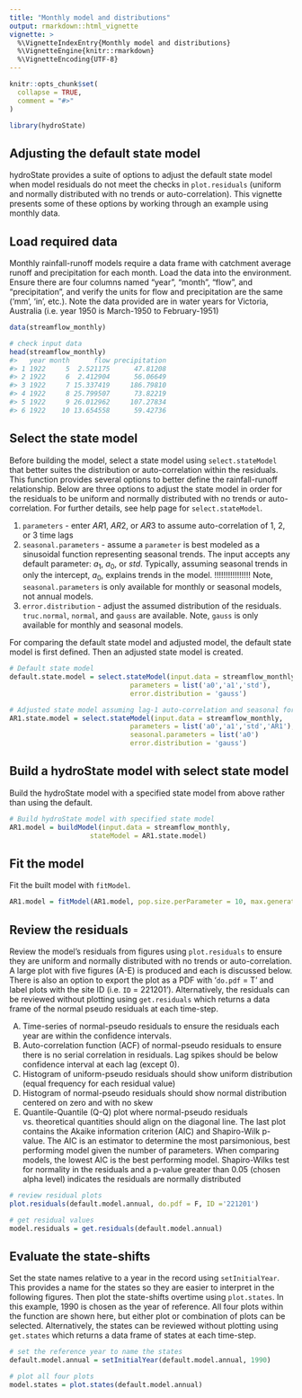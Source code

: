 ```yaml
---
title: "Monthly model and distributions"
output: rmarkdown::html_vignette
vignette: >
  %\VignetteIndexEntry{Monthly model and distributions}
  %\VignetteEngine{knitr::rmarkdown}
  %\VignetteEncoding{UTF-8}
---
```


```r
knitr::opts_chunk$set(
  collapse = TRUE,
  comment = "#>"
)
```

```r
library(hydroState)
```

## Adjusting the default state model
hydroState provides a suite of options to adjust the default state model when model residuals do not meet the checks in `plot.residuals` (uniform and normally distributed with no trends or auto-correlation). This vignette presents some of these options by working through an example using monthly data.  

## Load required data
Monthly rainfall-runoff models require a data frame with catchment average runoff and precipitation for each month. Load the data into the environment. Ensure there are four columns named "year", "month", "flow", and "precipitation", and verify the units for flow and precipitation are the same ('mm', 'in', etc.). Note the data provided are in water years for Victoria, Australia (i.e. year 1950 is March-1950 to February-1951)

```r
data(streamflow_monthly)

# check input data
head(streamflow_monthly)
#>   year month      flow precipitation
#> 1 1922     5  2.521175      47.81208
#> 2 1922     6  2.412904      56.06649
#> 3 1922     7 15.337419     186.79810
#> 4 1922     8 25.799507      73.82219
#> 5 1922     9 26.012962     107.27834
#> 6 1922    10 13.654558      59.42736
```

## Select the state model
Before building the model, select a state model using `select.stateModel` that better suites the distribution or auto-correlation within the residuals. This function provides several options to better define the rainfall-runoff relationship. Below are three options to adjust the state model in order for the residuals to be uniform and normally distributed with no trends or auto-correlation. For further details, see help page for `select.stateModel`.

1) `parameters` - enter $AR1$, $AR2$, or $AR3$ to assume auto-correlation of 1, 2, or 3 time lags 
2) `seasonal.parameters` - assume a `parameter` is best modeled as a sinusoidal function representing seasonal trends. The input accepts any default parameter: $a_1$, $a_0$, or $std$. Typically, assuming seasonal trends in only the intercept, $a_0$, explains trends in the model. !!!!!!!!!!!!!!!! Note, `seasonal.parameters` is only available for monthly or seasonal models, not annual models. 
3) `error.distribution` - adjust the assumed distribution of the residuals. `truc.normal`, `normal`, and `gauss` are available. Note, `gauss` is only available for monthly and seasonal models. 

For comparing the default state model and adjusted model, the default state model is first defined. Then an adjusted state model is created.  

```r
# Default state model
default.state.model = select.stateModel(input.data = streamflow_monthly,
                              parameters = list('a0','a1','std'),
                              error.distribution = 'gauss')

# Adjusted state model assuming lag-1 auto-correlation and seasonal forcing in 'a0'
AR1.state.model = select.stateModel(input.data = streamflow_monthly,
                              parameters = list('a0','a1','std','AR1'),
                              seasonal.parameters = list('a0')
                              error.distribution = 'gauss')

```

## Build a hydroState model with select state model
Build the hydroState model with a specified state model from above rather than using the default.

```r
# Build hydroState model with specified state model
AR1.model = buildModel(input.data = streamflow_monthly,
                    stateModel = AR1.state.model)
```

## Fit the model
Fit the built model with `fitModel`.
```r
AR1.model = fitModel(AR1.model, pop.size.perParameter = 10, max.generations = 500)
```

## Review the residuals
Review the model's residuals from figures using `plot.residuals` to ensure they are uniform and normally distributed with no trends or auto-correlation. A large plot with five figures (A-E) is produced and each is discussed below. There is also an option to export the plot as a PDF with '`do.pdf` = T' and label plots with the site ID (i.e. `ID` = 221201'). Alternatively, the residuals can be reviewed without plotting using `get.residuals` which returns a data frame of the normal pseudo residuals at each time-step. 

A)  Time-series of normal-pseudo residuals to ensure the residuals each year are within the confidence intervals.
B)  Auto-correlation function (ACF) of normal-pseudo residuals to ensure there is no serial correlation in residuals. Lag spikes should be below confidence interval at each lag (except 0).
C)  Histogram of uniform-pseudo residuals should show uniform distribution (equal frequency for each residual value)
D)  Histogram of normal-pseudo residuals should show normal distribution centered on zero and with no skew
E)  Quantile-Quantile (Q-Q) plot where normal-pseudo residuals vs. theoretical quantities should align on the diagonal line. The last plot contains the Akaike information criterion (AIC) and Shapiro-Wilk p-value. The AIC is an estimator to determine the most parsimonious, best performing model given the number of parameters. When comparing models, the lowest AIC is the best performing model. Shapiro-Wilks test for normality in the residuals and a p-value greater than 0.05 (chosen alpha level) indicates the residuals are normally distributed


```r
# review residual plots
plot.residuals(default.model.annual, do.pdf = F, ID ='221201')

# get residual values
model.residuals = get.residuals(default.model.annual)
```

## Evaluate the state-shifts
Set the state names relative to a year in the record using `setInitialYear`. This provides a name for the states so they are easier to interpret in the following figures. Then plot the state-shifts overtime using `plot.states`. In this example, 1990 is chosen as the year of reference. All four plots within the function are shown here, but either plot or combination of plots can be selected. Alternatively, the states can be reviewed without plotting using `get.states` which returns a data frame of states at each time-step.

```r
# set the reference year to name the states
default.model.annual = setInitialYear(default.model.annual, 1990)

# plot all four plots
model.states = plot.states(default.model.annual)

```

